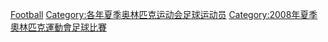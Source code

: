{{catmore|2008年夏季奥林匹克运动会足球比赛}}
{{Commonscat|2008 Summer Olympics association football players}}

[[Category:2008年夏季奥林匹克运动会运动员|Football]]
[[Category:各年夏季奥林匹克运动会足球运动员|Category:各年夏季奥林匹克运动会足球运动员]]
[[Category:2008年夏季奧林匹克運動會足球比賽|Category:2008年夏季奧林匹克運動會足球比賽]]
